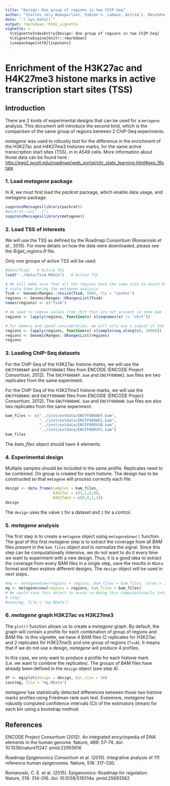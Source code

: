 ```yaml
---
title: "Design: One group of regions in two ChIP-Seq"
author: "Charles Joly Beauparlant, Fabien C. Lamaze, Astrid L. Deschênes, Rawane Samb, Elsa Bernatchez, Pascal Belleau, Steve Bilodeau and Arnaud Droit"
date: "`r Sys.Date()`"
output: rmarkdown::html_vignette
vignette: >
  %\VignetteIndexEntry{Design: One group of regions in two ChIP-Seq}
  %\VignetteEngine{knitr::rmarkdown}
  \usepackage[utf8]{inputenc}
---
```


# Enrichment of the H3K27ac and H4K27me3 histone marks in active transcription start sites (TSS)

## Introduction

There are 2 kinds of experimental designs that can be used for a `metagene`
analysis. This document will introduce the second kind, which is the comparison
of the same group of regions between 2 ChIP-Seq experiments.

_metagene_  was used to robustly test for the difference in the enrichment of 
the H3K27ac and H4K27me3 histones marks, for the same active transcription start 
sites (TSS), in in A549 cells. More information about those data can be 
found here : <br> 
[http://egg2.wustl.edu/roadmap/web_portal/chr_state_learning.html#exp_18state](http://egg2.wustl.edu/roadmap/web_portal/chr_state_learning.html#exp_18state)


### 1. Load _metagene_ package

In R, we must first load the _packrat_ package, which enable data usage, and 
_metagene_ package:

```r
suppressMessages(library(packrat))
#packrat::on("../")
suppressMessages(library(metagene))
```


### 2. Load TSS of interests

We will use the TSS as defined by the Roadmap Consortium (Romanoski _et al._, 
2015). For more details on how the data were downloaded, please see the 
_R/get_regions.R_ file.

Only one groupe of active TSS will be used.

```r
#data(TssA)   # Active TSS
load("../data/TssA.RData")   # Active TSS

# We will make sure that all the regions have the same size to avoid having to
# scale them during the metagene analysis
TssA <- GenomicRanges::resize(TssA, 1000, fix = "center")
regions <- GenomicRanges::GRangesList(TssA)
names(regions) <- c("TssA")

# We need to remove values from chrY that are not present in some bam files
regions <- lapply(regions, function(x) x[seqnames(x) != "chrY"])

# For memory and speed consideration, we will only use a subset of the regions
regions <- lapply(regions, function(x) x[sample(seq_along(x), 1000)])
regions <- GenomicRanges::GRangesList(regions)
regions
```


### 3. Loading ChIP-Seq datasets

For the ChIP-Seq of the H3K27ac histone marks, we will use the `ENCFF000AKF` and
`ENCFF000AKI` files from ENCODE (ENCODE Project Consortium, 2012). The 
`ENCFF000AKF.bam` and `ENCFF000AKI.bam` files 
are two replicates from the same experiment.

For the ChIP-Seq of the H3K27me3 histone marks, we will use the `ENCFF000AHC` 
and `ENCFF000AHD` files from ENCODE (ENCODE Project Consortium, 2012). The 
`ENCFF000AHC.bam` and `ENCFF000AHD.bam` files 
are also two replicates from the same experiment.

```r
bam_files <- c("../inst/extdata/ENCFF000AKF.bam",
               "../inst/extdata/ENCFF000AKI.bam",
               "../inst/extdata/ENCFF000VGB.bam",
               "../inst/extdata/ENCFF000VFS.bam")
bam_files
```

The _bam_files_ object should have 4 elements.


### 4. Experimental design

Multiple samples should be included in the same profile. Replicates need to be
combined. On group is created for each histone. The design has to be 
constructed so that `metagene` will process correctly each file.

```r
design <- data.frame(samples = bam_files,
                     H3K27ac = c(1,1,0,0),
                     H3K27me3 = c(0,0,1,1))
design
```

The `design` uses the value `1` for a dataset and `2` for a control.


### 5. _metagene_ analysis

The first step is to create a `metagene` object using `metagene$new()` 
function. The goal of this first _metagene_ step is to extract the coverage 
from all BAM files present in the `bam_files` object and to normalize the 
signal. Since this step can be computationally intensive, we do not want to do 
it every time we want to experiment with a new design. Thus, it is a good idea 
to extract the coverage from every BAM files in a single step, save the 
results in `RData` format and then explore different designs. The `design` 
object will be used in next steps..

```r
#mg <- metagene$new(regions = regions, bam_files = bam_files, cores = 2)
mg <- metagene$new(regions = regions, bam_files = bam_files)
# We could save this object to avoid re-doing this computationally intensive
# step:
#save(mg, file = "mg.RData")
```

### 6. _metagene_ graph H3K27ac vs H3K27me3

The `plot()` function allows us to create a _metagene_ graph. By default, the 
graph will contain a profile for each combination of group of regions and BAM 
file. In this vignette, we have 4 BAM files (2 replicates for H3K27ac and 2
replicates for H3K27me3) and one group of regions (`TssA`). It means that if
we do not use a design, _metagene_ will produce 4 profiles.

In this case, we only want to produce a profile for each histone mark (i.e. we
want to combine the replicates). The groups of BAM files have already been 
defined in the `design` object (see step 4).

```r
df <- mg$plot(design = design, bin_size = 10)
save(mg, file = "mg.RData")
```

_metagene_ has statistically detected differences between those two histone
marks profiles using Friedman rank sum test. Evenmore, _metagene_ has robustly
computed conﬁdence intervals (CI) of the estimators (mean) for each bin using 
a bootstrap method.


## References 

ENCODE Project Consortium (2012). An integrated encyclopedia of DNA elements in 
the human genome. Nature, 489: 57–74. doi: 10.1038/nature11247. pmid:22955616 

Roadmap Epigenomics Consortium et al. (2015). Integrative analysis of 111 
reference human epigenomes. Nature, 518: 317–330.

Romanoski, C. E. et al. (2015). Epigenomics: Roadmap for regulation. Nature, 
518: 314–316. doi: 10.1038/518314a. pmid:25693562
